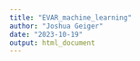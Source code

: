 ```yaml
---
title: "EVAR_machine_learning"
author: "Joshua Geiger"
date: "2023-10-19"
output: html_document
---
```

```r


```

